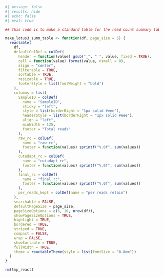
```r
#| message: false
#| results: hide
#| echo: false
#| eval: true

## This code is to make a standard table for the read count summary table. 

make_lotus3_summ_table <- function(df, page_size = 5) {
  reactable(
    df,
    defaultColDef = colDef(
      header = function(value) gsub("_", " ", value, fixed = TRUE),
      cell = function(value) format(value, nsmall = 0),
      align = "center",
      filterable = TRUE,
      sortable = TRUE,
      resizable = TRUE,
      footerStyle = list(fontWeight = "bold")
    ),
    columns = list(
      SampleID = colDef(
        name = "SampleID",
        sticky = "left",
        style = list(borderRight = "1px solid #eee"),
        headerStyle = list(borderRight = "1px solid #eee"),
        align = "left",
        minWidth = 125,
        footer = "Total reads"
      ),
      raw_rc = colDef(
        name = "raw rc",
        footer = function(values) sprintf("%.0f", sum(values))
      ),
      cutadapt_rc = colDef(
        name = "cutadapt rc",
        footer = function(values) sprintf("%.0f", sum(values))
      ),
      final_rc = colDef(
        name = "final rc",
        footer = function(values) sprintf("%.0f", sum(values))
      ),
      per_reads_kept = colDef(name = "per reads retain")
    ),
    searchable = FALSE,
    defaultPageSize = page_size,
    pageSizeOptions = c(5, 10, nrow(df)),
    showPageSizeOptions = TRUE,
    highlight = TRUE,
    bordered = TRUE,
    striped = TRUE,
    compact = FALSE,
    wrap = FALSE,
    showSortable = TRUE,
    fullWidth = TRUE,
    theme = reactableTheme(style = list(fontSize = "0.8em"))
  ) 
}

rm(tmp_react)
```

